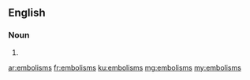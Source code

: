 ==English==

===Noun===
{{head|en}}

# {{plural of|embolism}}

[[ar:embolisms]]
[[fr:embolisms]]
[[ku:embolisms]]
[[mg:embolisms]]
[[my:embolisms]]